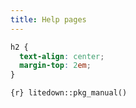 ```yaml
---
title: Help pages
---
```


```css
h2 {
  text-align: center;
  margin-top: 2em;
}
```

`{r} litedown::pkg_manual()`
